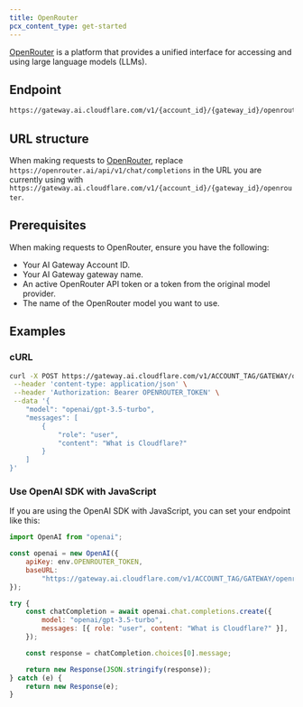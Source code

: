 ```yaml
---
title: OpenRouter
pcx_content_type: get-started
---
```


[OpenRouter](https://openrouter.ai/) is a platform that provides a unified interface for accessing and using large language models (LLMs).

## Endpoint

```txt
https://gateway.ai.cloudflare.com/v1/{account_id}/{gateway_id}/openrouter
```

## URL structure

When making requests to [OpenRouter](https://openrouter.ai/), replace `https://openrouter.ai/api/v1/chat/completions` in the URL you are currently using with `https://gateway.ai.cloudflare.com/v1/{account_id}/{gateway_id}/openrouter`.

## Prerequisites

When making requests to OpenRouter, ensure you have the following:

- Your AI Gateway Account ID.
- Your AI Gateway gateway name.
- An active OpenRouter API token or a token from the original model provider.
- The name of the OpenRouter model you want to use.

## Examples

### cURL

```bash title="Request"
curl -X POST https://gateway.ai.cloudflare.com/v1/ACCOUNT_TAG/GATEWAY/openrouter/v1/chat/completions \
 --header 'content-type: application/json' \
 --header 'Authorization: Bearer OPENROUTER_TOKEN' \
 --data '{
    "model": "openai/gpt-3.5-turbo",
    "messages": [
        {
            "role": "user",
            "content": "What is Cloudflare?"
        }
    ]
}'

```

### Use OpenAI SDK with JavaScript

If you are using the OpenAI SDK with JavaScript, you can set your endpoint like this:

```js title="JavaScript"
import OpenAI from "openai";

const openai = new OpenAI({
	apiKey: env.OPENROUTER_TOKEN,
	baseURL:
		"https://gateway.ai.cloudflare.com/v1/ACCOUNT_TAG/GATEWAY/openrouter",
});

try {
	const chatCompletion = await openai.chat.completions.create({
		model: "openai/gpt-3.5-turbo",
		messages: [{ role: "user", content: "What is Cloudflare?" }],
	});

	const response = chatCompletion.choices[0].message;

	return new Response(JSON.stringify(response));
} catch (e) {
	return new Response(e);
}
```

